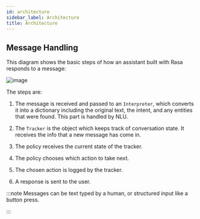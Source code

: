 ```yaml
---
id: architecture
sidebar_label: Architecture
title: Architecture
---
```


## Message Handling

This diagram shows the basic steps of how an assistant built with Rasa
responds to a message:



<img alt="image" src="../../img/rasa-message-processing.png" />

The steps are:

1. The message is received and passed to an `Interpreter`, which
   converts it into a dictionary including the original text, the intent,
   and any entities that were found. This part is handled by NLU.

2. The `Tracker` is the object which keeps track of conversation state.
   It receives the info that a new message has come in.

3. The policy receives the current state of the tracker.

4. The policy chooses which action to take next.

5. The chosen action is logged by the tracker.

6. A response is sent to the user.

:::note
Messages can be text typed by a human, or structured input
like a button press.

:::
